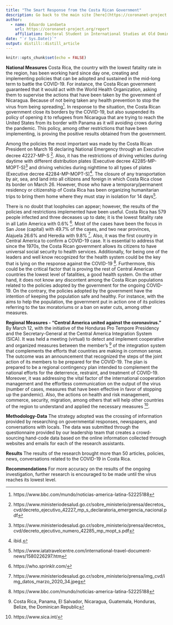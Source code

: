 ```yaml
---
title: "The Smart Response from the Costa Rican Government"
description: Go back to the main site [here](https://coronanet-project.org/report)
author:
  - name: Eduardo Landaeta 
    url: https://coronanet-project.org/report
    affiliation: Doctoral Student in International Studies at Old Dominion University
date: "`r Sys.Date()`"
output: distill::distill_article
---
```


```r
knitr::opts_chunk$set(echo = FALSE)
```

**National Measures**
Costa Rica, the country with the lowest fatality rate in the region, has been working hard since day one, creating and implementing policies that can be adopted and sustained in the mid-long term to battle the COVID-19. For instance, the Costa Rican government guaranteed that it would act with the World Health Organization, asking them to supervise the actions that have been taken by the government of Nicaragua. Because of not being taken any health prevention to stop the virus from being spreading^[https://www.bbc.com/mundo/noticias-america-latina-52225188]. In response to the situation, the Costa Rican government close its borders by the COVID-19, but also suspended its policy of opening it to refugees from Nicaragua that are trying to reach the United States from its border with Panama as it will avoiding crows during the pandemic. This policy, among other restrictions that have been implementing, is proving the positive results obtained from the government. 

Among the policies the most important was made by the Costa Rican President on March 16 declaring National Emergency through an Executive decree 42227-MP-S ^[https://www.ministeriodesalud.go.cr/sobre_ministerio/prensa/decretos_cvd/decreto_ejecutivo_42227_mp_s_declaratoria_emergencia_nacional.pdf]. Also, it has the restrictions of driving vehicles during daytime with different distribution plates (Executive decree 42285-MP-MOPT-S)^[https://www.ministeriodesalud.go.cr/sobre_ministerio/prensa/decretos_cvd/decreto_ejecutivo_numero_42285_mp_mopt_s.pdf]  and driving vehicles during nighttime to all types of plates (Executive decree 42284-MP-MOPT-S)^[ibid.]. The closure of any transportation by air, sea, and land into all citizens and foreign in which Costa Rica close its border on March 26. However, those who have a temporary/permanent residency or citizenship of Costa Rica has been organizing humanitarian trips to bring them home where they must stay in isolation for 14 days^[https://www.iatatravelcentre.com/international-travel-document-news/1580226297.htm].  

There is no doubt that loopholes can appear; however, the results of the policies and restrictions implemented have been useful. Costa Rica has 579 people infected and three deceases up to date; it is the lowest fatality rate in all Latin America with 0.6% ^[https://who.sprinklr.com/]. Most of the cases have been the focus in San Jose (capital) with 49.7%  of the cases, and two near provinces, Alajuela 26.6% and Heredia with 9.8% ^[https://www.ministeriodesalud.go.cr/sobre_ministerio/prensa/img_cvd/img_datos_marzo_2020_34.jpeg]. Also, it was the first country in Central America to confirm a COVID-19 case. It is essential to address that since the 1970s, the Costa Rican government allows its citizens to have universal social security to health services. Additionally, for being one of the leaders and well know recognized for the health system could be the key that is lying on the response against the COVID-19 ^[https://www.bbc.com/mundo/noticias-america-latina-52225188]. Furthermore, this could be the critical factor that is proving the rest of Central American countries the lowest level of fatalities, a good health system. On the other hand, it does not know any discontent among the Costa Rican populations related to the policies adopted by the government for the ongoing COVID-19. On the contrary, the policies adopted by the government have the intention of keeping the population safe and healthy. For instance, with the aims to help the population, the government put in action one of its policies referring to the tax moratoriums or a ban on water cuts, among other measures. 

**Regional Measures - "Central America united against the coronavirus."**
By March 12, with the initiative of the Honduras Pro Tempore Presidency and the Secretary-General at the Central America Integration System (SICA). It was held a meeting (virtual) to detect and implement cooperative and organized measures between the member's ^[Costa Rica, Panama, El Salvador, Nicaragua, Guatemala, Honduras, Belize, the Dominican Republic] of the integration system that complements the efforts that countries are making in common sense. The outcome was an announcement that recognized the steps of the joint action of its members to be prepared for the COVID-19. The plan is prepared to be a regional contingency plan intended to complement the national efforts for the deterrence, restraint, and treatment of COVID-19. Moreover, it was addressing the vital factor of the international cooperation management and the effortless communication on the output of the virus (number of cases, measures that have been effective in favor of stopping up the pandemic). Also, the actions on health and risk management, commerce, security, migration, among others that will help other countries of the region to understand and applied the necessary measures ^[https://www.sica.int/].


**Methodology-Data**
The strategy adopted was the crossing of information provided by researching on governmental responses, newspapers, and conversations with locals. The data was submitted through the questionnaire provided by our leadership team that creates a crowd-sourcing hand-code data based on the online information collected through websites and emails for each of the research assistants.

**Results**
The results of the research brought more than 50 articles, policies, news, conversations related to the COVID-19 in Costa Rica.

**Recommendations**
For more accuracy on the results of the ongoing investigation, further research is encouraged to be made until the virus reaches its lowest level.


  
  


